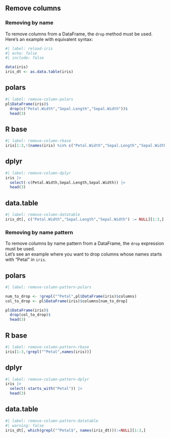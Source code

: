 ## Remove columns

### Removing by name

To remove columns from a DataFrame, the `drop` method must be used.  
Here's an example with equivalent syntax:  

```r
#| label: reload-iris
#| echo: false
#| include: false

data(iris)
iris_dt <- as.data.table(iris)
```


::: {.panel-tabset}  
## polars

```r
#| label: remove-column-polars
pl$DataFrame(iris)$
  drop(c("Petal.Width","Sepal.Length","Sepal.Width"))$
  head(3)
```

## R base

```r
#| label: remove-column-rbase
iris[1:3,!(names(iris) %in% c("Petal.Width","Sepal.Length","Sepal.Width"))]
```

## dplyr

```r
#| label: remove-column-dplyr
iris |>
  select(-c(Petal.Width,Sepal.Length,Sepal.Width)) |>
  head(3)
```

## data.table

```r
#| label: remove-column-datatable
iris_dt[, c("Petal.Width","Sepal.Length","Sepal.Width") := NULL][1:3,]
```
:::

### Removing by name pattern

To remove columns by name pattern from a DataFrame, the `drop` expression must be used.  
Let's see an example where you want to drop columns whose names starts with "Petal" in `iris`.

::: {.panel-tabset}  
## polars

```r
#| label: remove-column-pattern-polars

num_to_drop <- !grepl("^Petal",pl$DataFrame(iris)$columns)
col_to_drop <- pl$DataFrame(iris)$columns[num_to_drop]

pl$DataFrame(iris)$
  drop(col_to_drop)$
  head(3)
```

## R base

```r
#| label: remove-column-pattern-rbase
iris[1:3,!grepl("^Petal",names(iris))]
```

## dplyr

```r
#| label: remove-column-pattern-dplyr
iris |>
  select(-starts_with("Petal")) |>
  head(3)
```

## data.table

```r
#| label: remove-column-pattern-datatable
#| warning: false
iris_dt[, which(grepl("^Petal$", names(iris_dt))):=NULL][1:3,]
```
:::